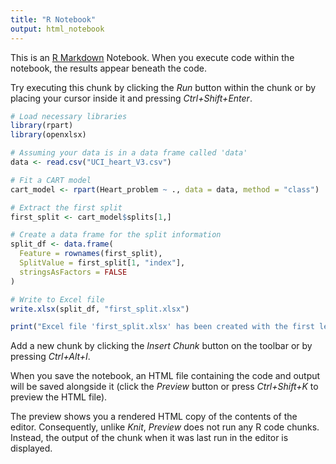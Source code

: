 ---
title: "R Notebook"
output: html_notebook
---

This is an [R Markdown](http://rmarkdown.rstudio.com) Notebook. When you execute code within the notebook, the results appear beneath the code. 

Try executing this chunk by clicking the *Run* button within the chunk or by placing your cursor inside it and pressing *Ctrl+Shift+Enter*. 

```{r}
# Load necessary libraries
library(rpart)
library(openxlsx)

# Assuming your data is in a data frame called 'data'
data <- read.csv("UCI_heart_V3.csv")

# Fit a CART model
cart_model <- rpart(Heart_problem ~ ., data = data, method = "class")

# Extract the first split
first_split <- cart_model$splits[1,]

# Create a data frame for the split information
split_df <- data.frame(
  Feature = rownames(first_split),
  SplitValue = first_split[1, "index"],
  stringsAsFactors = FALSE
)

# Write to Excel file
write.xlsx(split_df, "first_split.xlsx")

print("Excel file 'first_split.xlsx' has been created with the first level split.")

```

Add a new chunk by clicking the *Insert Chunk* button on the toolbar or by pressing *Ctrl+Alt+I*.

When you save the notebook, an HTML file containing the code and output will be saved alongside it (click the *Preview* button or press *Ctrl+Shift+K* to preview the HTML file).

The preview shows you a rendered HTML copy of the contents of the editor. Consequently, unlike *Knit*, *Preview* does not run any R code chunks. Instead, the output of the chunk when it was last run in the editor is displayed.
